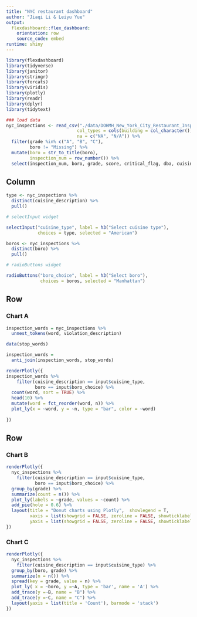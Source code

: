 ```yaml
---
title: "NYC restaurant dashboard"
author: "Jiaqi Li & Leiyu Yue"
output: 
  flexdashboard::flex_dashboard:
    orientation: row
    source_code: embed
runtime: shiny
---
```


```r
library(flexdashboard)
library(tidyverse)
library(janitor)
library(stringr)
library(forcats)
library(viridis)
library(plotly)
library(readr)
library(dplyr)
library(tidytext)
```

```r
### load data
nyc_inspections <- read_csv("./data/DOHMH_New_York_City_Restaurant_Inspection_Results.csv.gz", 
                           col_types = cols(building = col_character()),
                           na = c("NA", "N/A")) %>% 
  filter(grade %in% c("A", "B", "C"),
         boro != "Missing") %>% 
  mutate(boro = str_to_title(boro),
         inspection_num = row_number()) %>%
  select(inspection_num, boro, grade, score, critical_flag, dba, cuisine_description, zipcode, violation_description)
```


Column {.sidebar}
-----------------------------------------------------------------------

```r
type <- nyc_inspections %>% 
  distinct(cuisine_description) %>% 
  pull()

# selectInput widget

selectInput("cuisine_type", label = h3("Select cuisine type"),
            choices = type, selected = "American")

boros <- nyc_inspections %>% 
  distinct(boro) %>% 
  pull()

# radioButtons widget

radioButtons("boro_choice", label = h3("Select boro"),
             choices = boros, selected = "Manhattan")
```


Row
-----------------------------------------------------------------------

### Chart A

```r

inspection_words = nyc_inspections %>% 
  unnest_tokens(word, violation_description)

data(stop_words)

inspection_words = 
  anti_join(inspection_words, stop_words)

renderPlotly({
inspection_words %>% 
    filter(cuisine_description == input$cuisine_type,
           boro == input$boro_choice) %>% 
  count(word, sort = TRUE) %>% 
  head(10) %>% 
  mutate(word = fct_reorder(word, n)) %>% 
  plot_ly(x = ~word, y = ~n, type = "bar", color = ~word)
    
})
```

Row {.tabset .tabset-fade}
-----------------------------------------------------------------------

### Chart B

```r
renderPlotly({
  nyc_inspections %>%
    filter(cuisine_description == input$cuisine_type,
           boro == input$boro_choice) %>% 
  group_by(grade) %>%
  summarize(count = n()) %>%
  plot_ly(labels = ~grade, values = ~count) %>%
  add_pie(hole = 0.6) %>%
  layout(title = "Donut charts using Plotly",  showlegend = T,
         xaxis = list(showgrid = FALSE, zeroline = FALSE, showticklabels = FALSE),
         yaxis = list(showgrid = FALSE, zeroline = FALSE, showticklabels = FALSE))
})
```

### Chart C

```r
renderPlotly({
  nyc_inspections %>% 
    filter(cuisine_description == input$cuisine_type) %>% 
  group_by(boro, grade) %>% 
  summarize(n = n()) %>% 
  spread(key = grade, value = n) %>% 
  plot_ly( x = ~boro, y =~A, type = 'bar', name = 'A') %>% 
  add_trace(y =~B, name = "B") %>%
  add_trace(y =~C, name = "C") %>% 
  layout(yaxis = list(title = 'Count'), barmode = 'stack')
})
```


